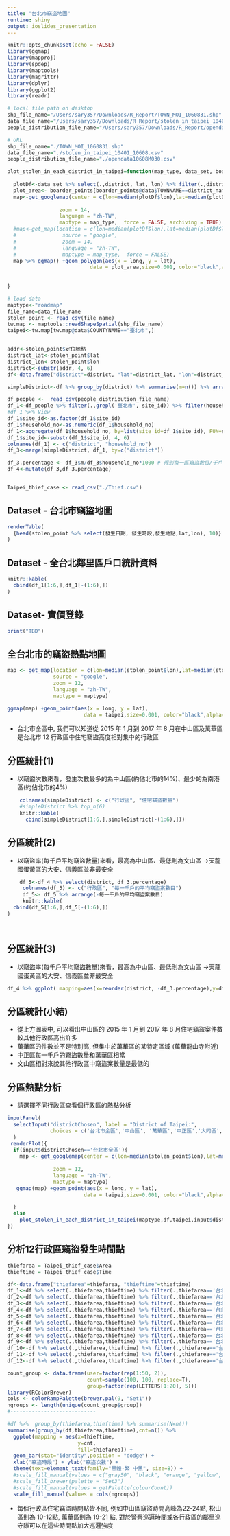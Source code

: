 ```yaml
---
title: "台北市竊盜地圖"
runtime: shiny
output: ioslides_presentation
---
```


```r
knitr::opts_chunk$set(echo = FALSE)
library(ggmap)
library(mapproj)
library(spdep)
library(maptools)
library(magrittr)
library(dplyr)
library(ggplot2)
library(readr)

# local file path on desktop
shp_file_name="/Users/sary357/Downloads/R_Report/TOWN_MOI_1060831.shp"
data_file_name="/Users/sary357/Downloads/R_Report/stolen_in_taipei_10401_10608.csv"
people_distribution_file_name="/Users/sary357/Downloads/R_Report/opendata10608M030.csv"

# URL
shp_file_name="./TOWN_MOI_1060831.shp"
data_file_name="./stolen_in_taipei_10401_10608.csv"
people_distribution_file_name="./opendata10608M030.csv"

plot_stolen_in_each_district_in_taipei=function(map_type, data_set, boarder_points, district_name){
 
  plotDf<-data_set %>% select(.,district, lat, lon) %>% filter(.,district==district_name) 
  plot_area<- boarder_points[boarder_points@data$TOWNNAME==district_name,]
  map<-get_googlemap(center = c(lon=median(plotDf$lon),lat=median(plotDf$lat)),
                 
                 zoom = 14,
                 language = "zh-TW", 
                 maptype = map_type,  force = FALSE, archiving = TRUE)  
  #map<-get_map(location = c(lon=median(plotDf$lon),lat=median(plotDf$lat)),
  #               source = "google", 
  #               zoom = 14,
  #               language = "zh-TW", 
  #               maptype = map_type,  force = FALSE)  
  map %>% ggmap() +geom_polygon(aes(x = long, y = lat), 
                           data = plot_area,size=0.001, color="black",alpha=0.2)+stat_density2d(data = plotDf, aes(x = lon, y=lat,fill = ..level.., alpha = ..level..),size = 0.01, bins = 16, geom = "polygon") +scale_fill_gradient(low = "green", high = "red",guide = FALSE)+scale_alpha(range = c(0, 0.5), guide = FALSE)
  
  
}

# load data
maptype<-"roadmap"
file_name=data_file_name
stolen_point <- read_csv(file_name)
tw.map <- maptools::readShapeSpatial(shp_file_name)
taipei<-tw.map[tw.map@data$COUNTYNAME=="臺北市",] 


addr<-stolen_point$定位地點
district_lat<-stolen_point$lat
district_lon<-stolen_point$lon
district<-substr(addr, 4, 6)
df<-data.frame("district"=district, "lat"=district_lat, "lon"=district_lon)

simpleDistrict<-df %>% group_by(district) %>% summarise(m=n()) %>% arrange(.,-m)

df_people <-  read_csv(people_distribution_file_name)
df_1<-df_people %>% filter(.,grepl('臺北市', site_id)) %>% filter(household_no >0)%>%select(site_id,household_no) %>% group_by(household_no) 
#df_1 %>% View
df_1$site_id<-as.factor(df_1$site_id)
df_1$household_no<-as.numeric(df_1$household_no)
df_1<-aggregate(df_1$household_no, by=list(site_id=df_1$site_id), FUN=sum)
df_1$site_id<-substr(df_1$site_id, 4, 6)
colnames(df_1) <- c("district", "household_no")
df_3<-merge(simpleDistrict, df_1, by=c("district"))

df_3.percentage <- df_3$m/df_3$household_no*1000 # 得到每一區竊盜數目/千戶數
df_4<-mutate(df_3,df_3.percentage)


Taipei_thief_case <- read_csv("./Thief.csv")
```

## Dataset - 台北市竊盜地圖
```r
renderTable(
  {head(stolen_point %>% select(發生日期, 發生時段,發生地點,lat,lon), 10)}
)
```

## Dataset - 全台北鄰里區戶口統計資料
```r
knitr::kable(
  cbind(df_1[1:6,],df_1[-(1:6),])
)
```

## Dataset- 實價登錄
```r
print("TBD")
```

## 全台北市的竊盜熱點地圖
```r

map <- get_map(location = c(lon=median(stolen_point$lon),lat=median(stolen_point$lat)),
               source = "google", 
               zoom = 12,
               language = "zh-TW", 
               maptype = maptype)

ggmap(map) +geom_point(aes(x = long, y = lat), 
                         data = taipei,size=0.001, color="black",alpha=0.1)+stat_density2d(data = stolen_point, aes(x = lon, y=lat,fill = ..level.., alpha = ..level..),size = 0.01, bins = 16, geom = "polygon") +scale_fill_gradient(low = "green", high = "red",guide = FALSE)+scale_alpha(range = c(0, 0.5), guide = FALSE)

```

- 台北市全區中, 我們可以知道從 2015 年 1 月到 2017 年 8 月在中山區及萬華區是台北市 12 行政區中住宅竊盜高度相對集中的行政區

## 分區統計(1)
- 以竊盜次數來看，發生次數最多的為中山區(約佔北市的14%)、最少的為南港區(約佔北市的4%)
```r


    colnames(simpleDistrict) <- c("行政區", "住宅竊盜數量")
    #simpleDistrict %>% top_n(6)
    knitr::kable(
      cbind(simpleDistrict[1:6,],simpleDistrict[-(1:6),]))

```

## 分區統計(2)
- 以竊盜率(每千戶平均竊盜數量)來看，最高為中山區、最低則為文山區
→天龍國蛋黃區的大安、信義區並非最安全

```r


    df_5<-df_4 %>% select(district, df_3.percentage)
     colnames(df_5) <- c("行政區", "每一千戶的平均竊盜案數目")
     df_5<- df_5 %>% arrange(-每一千戶的平均竊盜案數目) 
     knitr::kable(
  cbind(df_5[1:6,],df_5[-(1:6),])
)




```

## 分區統計(3)
- 以竊盜率(每千戶平均竊盜數量)來看，最高為中山區、最低則為文山區
→天龍國蛋黃區的大安、信義區並非最安全

```r


df_4 %>% ggplot( mapping=aes(x=reorder(district, -df_3.percentage),y=df_3.percentage,fill=-df_3.percentage)) + geom_bar(stat="identity") +xlab("台北市行政區")+ylab("每一千戶發生竊盜案的數目")+theme(text = element_text(family = 'SimSun')) +guides(fill=FALSE)

```


## 分區統計(小結)
- 從上方圖表中, 可以看出中山區的 2015 年 1 月到 2017 年 8 月住宅竊盜案件數較其他行政區高出許多
- 萬華區的件數並不是特別高, 但集中於萬華區的某特定區域 (萬華龍山寺附近)
- 中正區每一千戶的竊盜數量和萬華區相當
- 文山區相對來說其他行政區中竊盜案數量是最低的

## 分區熱點分析
- 請選擇不同行政區查看個行政區的熱點分析

```r
inputPanel(
  selectInput("districtChosen", label = "District of Taipei:",
              choices = c('台北市全區','中山區', '萬華區','中正區','大同區','松山區',                          '大安區','信義區','文山區','南港區','內湖區','士林區','北投區'), selected = '台北市全區')
  )
 renderPlot({
  if(input$districtChosen=='台北市全區'){
    map <- get_googlemap(center = c(lon=median(stolen_point$lon),lat=median(stolen_point$lat)),
               
               zoom = 12,
               language = "zh-TW", 
               maptype = maptype)
   ggmap(map) +geom_point(aes(x = long, y = lat), 
                         data = taipei,size=0.001, color="black",alpha=0.1)+stat_density2d(data = stolen_point, aes(x = lon, y=lat,fill = ..level.., alpha = ..level..),size = 0.01, bins = 16, geom = "polygon") +scale_fill_gradient(low = "green", high = "red",guide = FALSE)+scale_alpha(range = c(0, 0.5), guide = FALSE)

  }
  else
    plot_stolen_in_each_district_in_taipei(maptype,df,taipei,input$districtChosen)
})

```

## 分析12行政區竊盜發生時間點
```r
thiefarea = Taipei_thief_case$Area
thieftime = Taipei_thief_case$Time

df<-data.frame("thiefarea"=thiefarea, "thieftime"=thieftime)
df_1<-df %>% select(.,thiefarea,thieftime) %>% filter(.,thiefarea=='台北市中山區')
df_2<-df %>% select(.,thiefarea,thieftime) %>% filter(.,thiefarea=='台北市中正區') 
df_3<-df %>% select(.,thiefarea,thieftime) %>% filter(.,thiefarea=='台北市大同區') 
df_4<-df %>% select(.,thiefarea,thieftime) %>% filter(.,thiefarea=='台北市萬華區') 
df_5<-df %>% select(.,thiefarea,thieftime) %>% filter(.,thiefarea=='台北市松山區') 
df_6<-df %>% select(.,thiefarea,thieftime) %>% filter(.,thiefarea=='台北市大安區') 
df_7<-df %>% select(.,thiefarea,thieftime) %>% filter(.,thiefarea=='台北市信義區') 
df_8<-df %>% select(.,thiefarea,thieftime) %>% filter(.,thiefarea=='台北市文山區') 
df_9<-df %>% select(.,thiefarea,thieftime) %>% filter(.,thiefarea=='台北市南港區') 
df_10<-df %>% select(.,thiefarea,thieftime) %>% filter(.,thiefarea=='台北市內湖區') 
df_11<-df %>% select(.,thiefarea,thieftime) %>% filter(.,thiefarea=='台北市士林區')
df_12<-df %>% select(.,thiefarea,thieftime) %>% filter(.,thiefarea=='台北市北投區')

count_group <- data.frame(user=factor(rep(1:50, 2)), 
                          count=sample(100, 100, replace=T), 
                          group=factor(rep(LETTERS[1:20], 5)))
library(RColorBrewer)
cols <- colorRampPalette(brewer.pal(9, "Set1"))
ngroups <- length(unique(count_group$group))
#----------------------------

#df %>%  group_by(thiefarea,thieftime) %>% summarise(N=n())
summarise(group_by(df,thiefarea,thieftime),cnt=n()) %>% 
  ggplot(mapping = aes(x=thieftime,
                       y=cnt,
                       fill=thiefarea)) + 
  geom_bar(stat="identity",position = "dodge") + 
  xlab("竊盜時段") + ylab("竊盜次數") +
  theme(text=element_text(family="黑體-繁 中黑", size=8)) +
  #scale_fill_manual(values = c("gray50", "black", "orange", "yellow", "red","green","blue","pink","gray","brown","blue","blue"))
  #scale_fill_brewer(palette = "Set3")
  #scale_fill_manual(values = getPalette(colourCount))
  scale_fill_manual(values = cols(ngroups))

```

- 每個行政區住宅竊盜時間點皆不同, 例如中山區竊盜時間高峰為22-24點, 松山區則為 10-12點, 萬華區則為 19-21 點, 對於警察巡邏時間或各行政區的鄰里巡守隊可以在這些時間點加大巡邏強度

